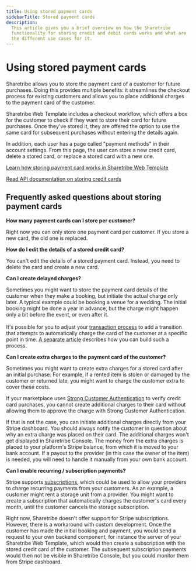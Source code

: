 ```yaml
---
title: Using stored payment cards
sidebarTitle: Stored payment cards
description:
  This article gives you a brief overview on how the Sharetribe
  functionality for storing credit and debit cards works and what are
  the different use cases for it.
---
```


# Using stored payment cards

Sharetribe allows you to store the payment card of a customer for future
purchases. Doing this provides multiple benefits: it streamlines the
checkout process for existing customers and allows you to place
additional charges to the payment card of the customer.

Sharetribe Web Template includes a checkout workflow, which offers a box
for the customer to check if they want to store their card for future
purchases. Once they've stored it, they are offered the option to use
the same card for subsequent purchases without entering the details
again.

In addition, each user has a page called "payment methods" in their
account settings. From this page, the user can store a new credit card,
delete a stored card, or replace a stored card with a new one.

[Learn how storing payment card works in Sharetribe Web Template](/how-to/payments/save-payment-card/)

[Read API documentation on storing credit cards](https://www.sharetribe.com/api-reference/marketplace.html#stripe-customer)

## Frequently asked questions about storing payment cards

**How many payment cards can I store per customer?**

Right now you can only store one payment card per customer. If you store
a new card, the old one is replaced.

**How do I edit the details of a stored credit card?**

You can't edit the details of a stored payment card. Instead, you need
to delete the card and create a new card.

**Can I create delayed charges?**

Sometimes you might want to store the payment card details of the
customer when they make a booking, but initiate the actual charge only
later. A typical example could be booking a venue for a wedding. The
initial booking might be done a year in advance, but the charge might
happen only a bit before the event, or even after it. \
 \
It's possible for you to adjust your
[transaction process](/concepts/transactions/transaction-process/) to
add a transition that attempts to automatically charge the card of the
customer at a specific point in time.
[A separate article](/concepts/payments/off-session-payments-in-transaction-process/)
describes how you can build such a process.

**Can I create extra charges to the payment card of the customer?**

Sometimes you might want to create extra charges for a stored card after
an initial purchase. For example, if a rented item is stolen or damaged
by the customer or returned late, you might want to charge the customer
extra to cover these costs.

If your marketplace uses
[Strong Customer Authentication](/concepts/payments/strong-customer-authentication/)
to verify credit card purchases, you cannot create additional charges to
their card without allowing them to approve the charge with Strong
Customer Authentication.

If that is not the case, you can initiate additional charges directly
from your Stripe dashboard. You should always notify the customer in
question about why an extra charge was placed on their card. The
additional charges won't get displayed in Sharetribe Console. The money
from the extra charges is placed to your platform's Stripe balance, from
which it is moved to your bank account. If a payout to the provider (in
this case the owner of the item) is needed, you will need to handle it
manually from your own bank account.

**Can I enable recurring / subscription payments?**

Stripe supports
[subscriptions](https://stripe.com/docs/connect/subscriptions), which
could be used to allow your providers to charge recurring payments from
your customers. As an example, a customer might rent a storage unit from
a provider. You might want to create a subscription that automatically
charges the customer's card every month, until the customer cancels the
storage subscription.

Right now, Sharetribe doesn't offer support for Stripe subscriptions.
However, there is a workaround with custom development. Once the
customer has made the initial booking and payment, you would send a
request to your own backend component, for instance the server of your
Sharetribe Web Template, which would then create a subscription with the
stored credit card of the customer. The subsequent subscription payments
would then not be visible in Sharetribe Console, but you could monitor
them from Stripe dashboard.
